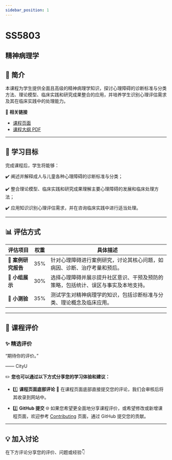 ```yaml
---
sidebar_position: 1
---
```


# SS5803
## 精神病理学

## **📘 简介**
本课程为学生提供全面且高级的精神病理学知识，探讨心理障碍的诊断标准与分类方法、理论模型、临床实践和研究成果整合的应用，并培养学生识别心理评估需求及其在临床实践中的处理能力。

🔗 **相关链接**
- [课程页面](https://www.cityu.edu.hk/catalogue/pg/202425/course/SS5803.htm)
- [课程大纲 PDF](https://www.cityu.edu.hk/catalogue/pg/202425/course/SS5803.pdf)

---

## **🎯 学习目标**

完成课程后，学生将能够：

✔️ 阐述并解释成人与儿童各种心理障碍的诊断标准与分类；

✔️ 整合理论模型、临床实践和研究成果理解主要心理障碍的发展和临床处理方法；

✔️ 应用知识识别心理评估需求，并在咨询临床实践中进行适当处理。

---

## **📊 评估方式**

| **评估项目**             | **权重** | **具体描述**                                                                                       |
|------------------------|---------|---------------------------------------------------------------------------------------------------|
| **📄 案例研究报告**        | 35%     | 针对心理障碍进行案例研究，讨论其核心问题，如病因、诊断、治疗考量和预后。                                               |
| **🎤 小组展示**          | 30%     | 选择心理障碍并展示提升社区意识、干预及预防的策略，包括统计、误区与事实及本地支持。                                       |
| **📝 小测验**           | 35%     | 测试学生对精神病理学的知识，包括诊断标准与分类、理论概念及临床应用。                                                 |

---

## **💬 课程评价**

### ✨ **精选评价**
<div className={commentStyles.commentBox}>
    <p className={commentStyles.commentText}>
        “期待你的评价。”
    </p>
    <p className={commentStyles.commentAuthor}>—— CityU</p>
</div>

✏️ **您也可以通过以下方式分享您的学习体验和建议：**

- 1️⃣ **课程页面底部评论**
💬 在课程页面底部直接提交您的评论，我们会审核后将其收录到网站中。

- 2️⃣ **GitHub 提交**
🌐 如果您希望更全面地分享课程评价，或希望修改或新增课程页面，欢迎参考 [Contributing](https://penjc.github.io/cityU-navigator/contributing) 页面，通过 GitHub 提交您的贡献。

---

## **💡 加入讨论**

在下方评论分享您的评价、问题或经验👇
<Utterances />
